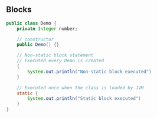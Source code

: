 ## Blocks

```java
public class Demo {
    private Integer number;

    // constructor
    public Demo() {}

    // Non-static block statement
    // Executed every Demo is created
    {
        System.out.println("Non-static block executed")
    }

    // Executed once when the class is loaded by JVM
    static {
        System.out.println("Static block executed")
    }
}
```
